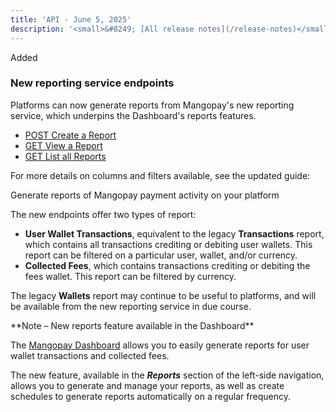 ```yaml
---
title: 'API - June 5, 2025'  
description: '<small>&#8249; [All release notes](/release-notes)</small>'
---
```


<div class="release-notes-page">

<div class="pill pill-green">Added</div>

### New reporting service endpoints 

Platforms can now generate reports from Mangopay's new reporting service, which underpins the Dashboard's reports features. 

- [POST Create a Report](/api-reference/reporting/create-report)
- [GET View a Report](/api-reference/reporting/view-report)
- [GET List all Reports](/api-reference/reporting/list-reports)

For more details on columns and filters available, see the updated guide: 

<Card title="Reports" href="/reports">
Generate reports of Mangopay payment activity on your platform
</Card>

The new endpoints offer two types of report: 
- **User Wallet Transactions**, equivalent to the legacy **Transactions** report, which contains all transactions crediting or debiting user wallets. This report can be filtered on a particular user, wallet, and/or currency. 
- **Collected Fees**, which contains transactions crediting or debiting the fees wallet. This report can be filtered by currency. 

The legacy **Wallets** report may continue to be useful to platforms, and will be available from the new reporting service in due course. 

<Note>
**Note – New reports feature available in the Dashboard**

The <a href="https://hub.mangopay.com/" target="_blank">Mangopay Dashboard</a> allows you to easily generate reports for user wallet transactions and collected fees. 

The new feature, available in the ***Reports*** section of the left-side navigation, allows you to generate and manage your reports, as well as create schedules to generate reports automatically on a regular frequency.
</Note>

</div>